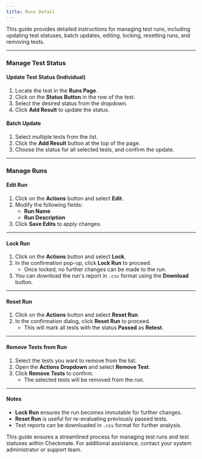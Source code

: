 ```yaml
---
title: Runs Detail
---
```


This guide provides detailed instructions for managing test runs, including updating test statuses, batch updates, editing, locking, resetting runs, and removing tests.

---

### Manage Test Status

#### Update Test Status (Individual)

1. Locate the test in the **Runs Page**.
2. Click on the **Status Button** in the row of the test.
3. Select the desired status from the dropdown.
4. Click **Add Result** to update the status.

#### Batch Update

1. Select multiple tests from the list.
2. Click the **Add Result** button at the top of the page.
3. Choose the status for all selected tests, and confirm the update.

---

### Manage Runs

#### Edit Run

1. Click on the **Actions** button and select **Edit**.
2. Modify the following fields:
   - **Run Name**
   - **Run Description**
3. Click **Save Edits** to apply changes.

---

#### Lock Run

1. Click on the **Actions** button and select **Lock**.
2. In the confirmation pop-up, click **Lock Run** to proceed.
   - Once locked, no further changes can be made to the run.
3. You can download the run's report in `.csv` format using the **Download** button.

---

#### Reset Run

1. Click on the **Actions** button and select **Reset Run**.
2. In the confirmation dialog, click **Reset Run** to proceed.
   - This will mark all tests with the status **Passed** as **Retest**.

---

#### Remove Tests from Run

1. Select the tests you want to remove from the list.
2. Open the **Actions Dropdown** and select **Remove Test**.
3. Click **Remove Tests** to confirm.
   - The selected tests will be removed from the run.

---

#### Notes

- **Lock Run** ensures the run becomes immutable for further changes.
- **Reset Run** is useful for re-evaluating previously passed tests.
- Test reports can be downloaded in `.csv` format for further analysis.

This guide ensures a streamlined process for managing test runs and test statuses within Checkmate. For additional assistance, contact your system administrator or support team.
